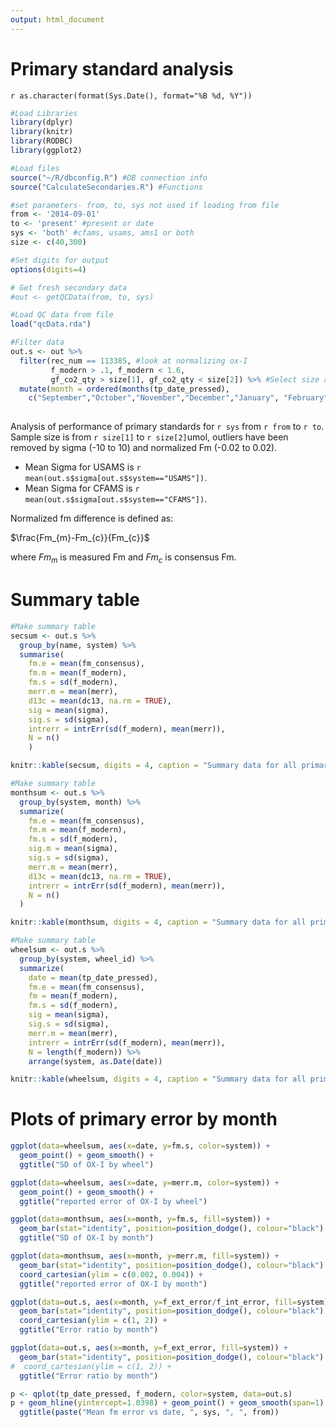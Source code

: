 ```yaml
---
output: html_document
---
```

Primary standard analysis
========================================================

`r as.character(format(Sys.Date(), format="%B %d, %Y"))`





```r

#Load Libraries
library(dplyr)
library(knitr)
library(RODBC)
library(ggplot2)

#Load files
source("~/R/dbconfig.R") #DB connection info
source("CalculateSecondaries.R") #Functions

#set parameters- from, to, sys not used if loading from file
from <- '2014-09-01'
to <- 'present' #present or date
sys <- 'both' #cfams, usams, ams1 or both
size <- c(40,300)

#Set digits for output
options(digits=4)

# Get fresh secondary data
#out <- getQCData(from, to, sys)

#Load QC data from file
load("qcData.rda")

#Filter data
out.s <- out %>% 
  filter(rec_num == 113385, #look at normalizing ox-I
         f_modern > .1, f_modern < 1.6,
         gf_co2_qty > size[1], gf_co2_qty < size[2]) %>% #Select size range
  mutate(month = ordered(months(tp_date_pressed), 
    c("September","October","November","December","January", "February", "March", "April")))
  
```

Analysis of performance of primary standards for `r sys` from `r from` to `r to`. Sample size is from `r size[1]` to `r size[2]`umol, outliers have been removed by sigma (-10 to 10) and normalized Fm (-0.02 to 0.02).

* Mean Sigma for USAMS is `r mean(out.s$sigma[out.s$system=="USAMS"])`.
* Mean Sigma for CFAMS is `r mean(out.s$sigma[out.s$system=="CFAMS"])`.

Normalized fm difference is defined as:

$\frac{Fm_{m}-Fm_{c}}{Fm_{c}}$

where $Fm_{m}$ is measured Fm and $Fm_{c}$ is consensus Fm.


# Summary table


```r

#Make summary table
secsum <- out.s %>% 
  group_by(name, system) %>%
  summarise(
    fm.e = mean(fm_consensus),
    fm.m = mean(f_modern),
    fm.s = sd(f_modern),
    merr.m = mean(merr),
    d13c = mean(dc13, na.rm = TRUE),
    sig = mean(sigma),
    sig.s = sd(sigma),
    intrerr = intrErr(sd(f_modern), mean(merr)),
    N = n()
    )

knitr::kable(secsum, digits = 4, caption = "Summary data for all primaries")

#Make summary table
monthsum <- out.s %>%
  group_by(system, month) %>%
  summarize(
    fm.e = mean(fm_consensus),
    fm.m = mean(f_modern),
    fm.s = sd(f_modern),
    sig.m = mean(sigma),
    sig.s = sd(sigma),
    merr.m = mean(merr),
    d13c = mean(dc13, na.rm = TRUE),
    intrerr = intrErr(sd(f_modern), mean(merr)),
    N = n()
  )

knitr::kable(monthsum, digits = 4, caption = "Summary data for all primaries by month")

#Make summary table
wheelsum <- out.s %>% 
  group_by(system, wheel_id) %>%
  summarize(
    date = mean(tp_date_pressed),
    fm.e = mean(fm_consensus),
    fm = mean(f_modern),
    fm.s = sd(f_modern),
    sig = mean(sigma),
    sig.s = sd(sigma),
    merr.m = mean(merr),
    intrerr = intrErr(sd(f_modern), mean(merr)),
    N = length(f_modern)) %>%
    arrange(system, as.Date(date))

knitr::kable(wheelsum, digits = 4, caption = "Summary data for all primaries by wheel")


```

# Plots of primary error by month

``` r
ggplot(data=wheelsum, aes(x=date, y=fm.s, color=system)) + 
  geom_point() + geom_smooth() +
  ggtitle("SD of OX-I by wheel")

ggplot(data=wheelsum, aes(x=date, y=merr.m, color=system)) + 
  geom_point() + geom_smooth() +
  ggtitle("reported error of OX-I by wheel")

ggplot(data=monthsum, aes(x=month, y=fm.s, fill=system)) + 
  geom_bar(stat="identity", position=position_dodge(), colour="black") + 
  ggtitle("SD of OX-I by month")

ggplot(data=monthsum, aes(x=month, y=merr.m, fill=system)) + 
  geom_bar(stat="identity", position=position_dodge(), colour="black") +
  coord_cartesian(ylim = c(0.002, 0.004)) +
  ggtitle("reported error of OX-I by month")

ggplot(data=out.s, aes(x=month, y=f_ext_error/f_int_error, fill=system)) + 
  geom_bar(stat="identity", position=position_dodge(), colour="black") + 
  coord_cartesian(ylim = c(1, 2)) +
  ggtitle("Error ratio by month")

ggplot(data=out.s, aes(x=month, y=f_ext_error, fill=system)) + 
  geom_bar(stat="identity", position=position_dodge(), colour="black") + 
#  coord_cartesian(ylim = c(1, 2)) +
  ggtitle("Error ratio by month")

p <- qplot(tp_date_pressed, f_modern, color=system, data=out.s)
p + geom_hline(yintercept=1.0398) + geom_point() + geom_smooth(span=1) + 
  ggtitle(paste("Mean fm error vs date, ", sys, ", ", from))
```

